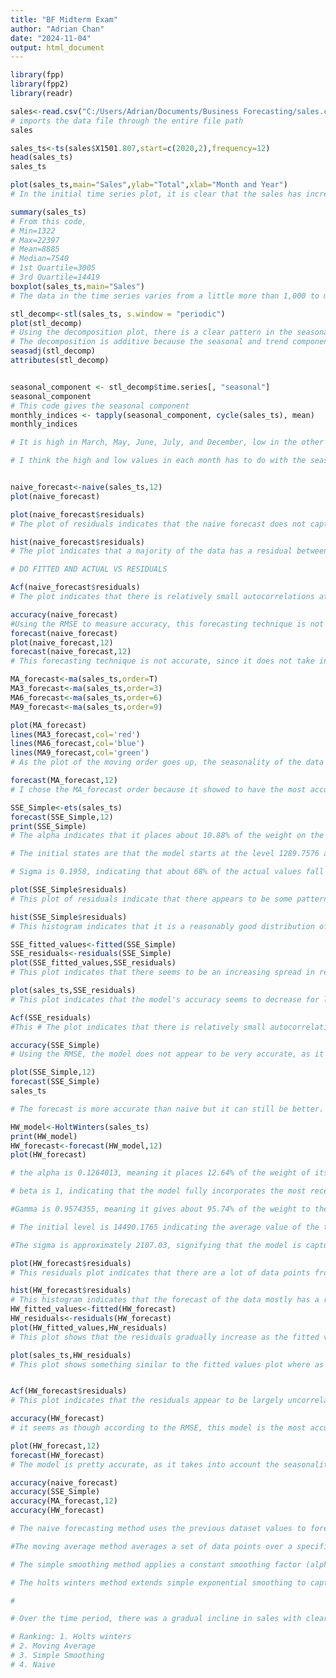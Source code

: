 ---
title: "BF Midterm Exam"
author: "Adrian Chan"
date: "2024-11-04"
output: html_document
---

```{r}

library(fpp)
library(fpp2)
library(readr)

sales<-read.csv("C:/Users/Adrian/Documents/Business Forecasting/sales.csv")
# imports the data file through the entire file path
sales

sales_ts<-ts(sales$X1501.807,start=c(2020,2),frequency=12)
head(sales_ts)
sales_ts

plot(sales_ts,main="Sales",ylab="Total",xlab="Month and Year")
# In the initial time series plot, it is clear that the sales has increased from 2020 to 2024. There also seems to be a pattern of months in which the sales goes up and then goes down afterwards.

summary(sales_ts)
# From this code,
# Min=1322
# Max=22397
# Mean=8885
# Median=7540
# 1st Quartile=3005
# 3rd Quartile=14419
boxplot(sales_ts,main="Sales")
# The data in the time series varies from a little more than 1,000 to more than 22,000. The mean is slightly larger than the median, which makes sense as the initial time series plot shows an increase in sales over time, and the interquartile range is 11,414.

stl_decomp<-stl(sales_ts, s.window = "periodic")
plot(stl_decomp)
# Using the decomposition plot, there is a clear pattern in the seasonal section of the plot. There is a clear wave-like pattern over time with peaks and troughs occuring at regular intervals.
# The decomposition is additive because the seasonal and trend components remain relatively constant over time. The seasonal component does not change over time as the trend changes.
seasadj(stl_decomp)
attributes(stl_decomp)


seasonal_component <- stl_decomp$time.series[, "seasonal"]
seasonal_component
# This code gives the seasonal component 
monthly_indices <- tapply(seasonal_component, cycle(sales_ts), mean)
monthly_indices

# It is high in March, May, June, July, and December, low in the other months

# I think the high and low values in each month has to do with the seasonality and when the product is in demand.


naive_forecast<-naive(sales_ts,12)
plot(naive_forecast)

plot(naive_forecast$residuals)
# The plot of residuals indicates that the naive forecast does not capture the seasonality in the data. Since it takes the last sales data to forecast the next 12 months, none of the seasonality is taken into account.

hist(naive_forecast$residuals)
# The plot indicates that a majority of the data has a residual between -5000 and 5000 but that there are outliers where residuals reside outside of this range. It indicates that the forecast can be more accurate.

# DO FITTED AND ACTUAL VS RESIDUALS

Acf(naive_forecast$residuals)
# The plot indicates that there is relatively small autocorrelations at all the lags as most fall within the dotted blue lines. This indicates that the residuals appear to be largely uncorrelated with themselves at different time lags. There is also no significant pattern in the residuals

accuracy(naive_forecast)
#Using the RMSE to measure accuracy, this forecasting technique is not accurate.
forecast(naive_forecast)
plot(naive_forecast,12)
forecast(naive_forecast,12)
# This forecasting technique is not accurate, since it does not take into consideration the seasonality aspect. It predicts that the sales will be 10151.93 for the next year. Since naive uses the previous sales point, it forecasts all the months in the next year to be that same data point.

MA_forecast<-ma(sales_ts,order=T)
MA3_forecast<-ma(sales_ts,order=3)
MA6_forecast<-ma(sales_ts,order=6)
MA9_forecast<-ma(sales_ts,order=9)

plot(MA_forecast)
lines(MA3_forecast,col='red')
lines(MA6_forecast,col='blue')
lines(MA9_forecast,col='green')
# As the plot of the moving order goes up, the seasonality of the data seems to decrease, and it shows less of the trend in the data. The lower the order, the better the forecast seems to be for the data.

forecast(MA_forecast,12)
# I chose the MA_forecast order because it showed to have the most accurate forecast on the plot when compared to the other orders

SSE_Simple<-ets(sales_ts)
forecast(SSE_Simple,12)
print(SSE_Simple)
# The alpha indicates that it places about 10.88% of the weight on the most recent observations while it places 89.12% of the weight on all the historical data. It also indicates that the forecast will be more stable and less reactive to sudden chancese and that the time series has relatively stable patterns.

# The initial states are that the model starts at the level 1289.7576 and that it has a b of 55.258 indicating an upward trend in sales

# Sigma is 0.1958, indicating that about 68% of the actual values fall within 0.1958 units of the forecast. 

plot(SSE_Simple$residuals)
# This plot of residuals indicate that there appears to be some pattern in the fluctuations and that the variations don't seem completely random. The variation seems to increase slightly towards the years 2023-2024 and that the model might be underestimating the values.

hist(SSE_Simple$residuals)
# This histogram indicates that it is a reasonably good distribution of residuals and that the model's errors are fairly well-behaved.It also indicates that most predictions are within +- 0.2 of the actual values.

SSE_fitted_values<-fitted(SSE_Simple)
SSE_residuals<-residuals(SSE_Simple)
plot(SSE_fitted_values,SSE_residuals)
# This plot indicates that there seems to be an increasing spread in residuals as fitted values increase and that the spread suggests that the model's accuracy decreases for larger values.

plot(sales_ts,SSE_residuals)
# This plot indicates that the model's accuracy seems to decrease for larger sales values. The spread of the residuals increases as the sales values increase.

Acf(SSE_residuals)
#This # The plot indicates that there is relatively small autocorrelations at all the lags as most fall within the dotted blue lines. This indicates that the residuals appear to be largely uncorrelated with themselves at different time lags. There is also no significant pattern in the residuals

accuracy(SSE_Simple)
# Using the RMSE, the model does not appear to be very accurate, as it is extremely high

plot(SSE_Simple,12)
forecast(SSE_Simple)
sales_ts

# The forecast is more accurate than naive but it can still be better. In one year, the predicted time series value is 5414.22506, which seems significantly lower than what the actual should be.

HW_model<-HoltWinters(sales_ts)
print(HW_model)
HW_forecast<-forecast(HW_model,12)
plot(HW_forecast)

# the alpha is 0.1264013, meaning it places 12.64% of the weight of its forecast on the most recent observation. It uses 87.36% of the weight on the overall historical data to make its forecast.

# beta is 1, indicating that the model fully incorporates the most recent information about the trend into its calculations, making it highly sensitive to changes.

#Gamma is 0.9574355, meaning it gives about 95.74% of the weight to the most recent seasonal values when updating the seasonal component. This value indicates that the model is very responsive to changes in seasonal patterns. 

# The initial level is 14490.1765 indicating the average value of the time series at the starting point of the forecast. The initial trend is -412.9180, indicating that the initial point is decreasing at a rate of about 412.92 unites per time period. The initial states for the seasonal component of 410.2043 indicates that the month has a positive deviation of 410.2043, meaning above-average performance.

#The sigma is approximately 2107.03, signifying that the model is capturing some of the patterns in the data.

plot(HW_forecast$residuals)
# This residuals plot indicates that there are a lot of data points from 2023 onward that are further away from what it was expected to be.

hist(HW_forecast$residuals)
# This histogram indicates that the forecast of the data mostly has a residual of +-2000, meaning the forecasted value is 2000 units away from the actual. 
HW_fitted_values<-fitted(HW_forecast)
HW_residuals<-residuals(HW_forecast)
plot(HW_fitted_values,HW_residuals)
# This plot shows that the residuals gradually increase as the fitted values increase. This means that the model accuracy decreases for larger values

plot(sales_ts,HW_residuals)
# This plot shows something similar to the fitted values plot where as the actual values increase, so do the the differences in residuals and actual values. It may indicate inaccuracy as values increase


Acf(HW_forecast$residuals)
# This plot indicates that the residuals appear to be largely uncorrelated with themselves at different time lags. There is also no significant pattern in the residuals

accuracy(HW_forecast)
# it seems as though according to the RMSE, this model is the most accurate compared to the other models.

plot(HW_forecast,12)
forecast(HW_forecast)
# The model is pretty accurate, as it takes into account the seasonality trend and is able to adapt to changes in the dataset. It predicts that the value in 1 year will be 5240.386.

accuracy(naive_forecast)
accuracy(SSE_Simple)
accuracy(MA_forecast,12)
accuracy(HW_forecast)

# The naive forecasting method uses the previous dataset values to forecast. It is typically used as a benchmark for the other forecasting methods

#The moving average method averages a set of data points over a specified number of periods to smooth out fluctuations and highlight trends and is useful for short-term forecasting where the datapoints are fairly consistent

# The simple smoothing method applies a constant smoothing factor (alpha) to past observations to create a weighted average, where more recent observations are given more weight. It is particularly useful for data without a trend or seasonality.

# The holts winters method extends simple exponential smoothing to capture both trends and seasonality. It is effective for forecasting a time series data with both trend and seasonal patterns.

#

# Over the time period, there was a gradual incline in sales with clear seasonality 2022 onward. I think that in the next year, the data will slightly increase following the data and will do the same the next 2 years taking seasonality into account. 

# Ranking: 1. Holts winters
# 2. Moving Average
# 3. Simple Smoothing
# 4. Naive
```

